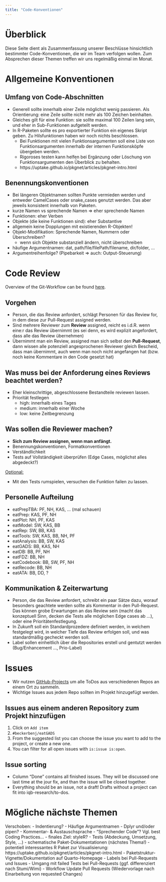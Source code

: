 ```yaml
---
title: "Code-Konventionen"
---
```


# Überblick
Diese Seite dient als Zusammenfassung unserer Beschlüsse hinsichtlich bestimmter Code-Konventionen, die wir im Team verfolgen wollen. Zum Absprechen dieser Themen treffen wir uns regelmäßig einmal im Monat.  

# Allgemeine Konventionen

## Umfang von Code-Abschnitten

- Generell sollte innerhalb einer Zeile möglichst wenig passieren. Als Orientierung: eine Zeile sollte nicht mehr als 100 Zeichen beinhalten. 
- Gleiches gilt für eine Funktion: sie sollte maximal 100 Zeilen lang sein, und eher in Sub-Funktionen aufgeteilt werden. 
- In R-Paketen sollte es pro exportierter Funktion ein eigenes Skript geben. Zu Hilsfunktionen  haben wir noch nichts beschlossen. 
  - Bei Funktionen mit vielen Funktionsargumenten soll eine Liste von Funktionsargumenten innerhalb der internen Funktionsköpfe übergeben werden. 
  - Rigoroses testen kann helfen bei Ergänzung oder Löschung von Funktionsargumenten den Überblick zu behalten.  
  - https://uptake.github.io/pkgnet/articles/pkgnet-intro.html


## Benennungskonventionen

- Bei längeren Objektnamen sollten Punkte vermieden werden und entweder CamelCases oder snake_cases genutzt werden. Das aber jeweils konsistent innerhalb von Paketen. 
- kurze Namen vs sprechende Namen => eher sprechende Namen
- Funktionen: eher Verben
- Objekte (die keine Funktionen sind): eher Substantive
- allgemein keine Dopplungen mit existierenden R-Objekten!
- Objekt-Modifikation: Sprechende Namen, Nummern oder Überschreiben?
    - wenn sich Objekte substanziell ändern, nicht überschreiben
- häufige Argumentnamen: dat, path/file/filePath/filename, dir/folder, ... 
- Argumentreihenfolge? (Pipebarkeit => auch: Output-Steuerung)

# Code Review

Overview of the Git-Workflow can be found [here](https://iqb-research.github.io/IQB-Methods/docs/git/).

## Vorgehen

- Person, die das Review anfordert, schlägt Personen für das Review for, in dem diese zur Pull-Request assigned werden. 
- Sind mehrere Reviewer zum **Review** assigned, reicht es i.d.R. wenn eine:r das Review übernimmt (es sei denn, es wird explizit angefordert, dass alle das Review übernehmen) 
- Übernimmt man ein Review, assigned man sich selbst den **Pull-Request**, dann wissen alle potenziell angesprochenen Reviewer gleich Bescheid, dass man übernimmt, auch wenn man noch nicht angefangen hat (bzw. noch keine Kommentare in den Code gesetzt hat)

## Was muss bei der Anforderung eines Reviews beachtet werden?
- Eher kleinschrittige, abgeschlossene Bestandteile reviewen lassen. 
- Priorität festlegen 
   - high: innerhalb eines Tages
   - medium: innerhalb einer Woche
   - low: keine Zeitbegrenzung

## Was sollen die Reviewer machen?
- **Sich zum Review assignen, wenn man anfängt.**
- Benennungskonventionen, Formatkonventionen
- Verständlichkeit
- Tests auf Vollständigkeit überprüfen (Edge Cases, möglichst alles abgedeckt?)

<ins>Optional:</ins>
  - Mit den Tests rumspielen, versuchen die Funktion failen zu lassen.   

## Personelle Aufteilung 

- eatPrepTBA: PF, NH, KAS, ... (mal schauen)
- eatPrep: KAS, PF, NH
- eatPlot: NH, PF, KAS
- eatModel: SW, KAS, BB
- eatRep: SW, BB, KAS
- eatTools: SW, KAS, BB, NH, PF
- eatAnalysis: BB, SW, KAS
- eatGADS: BB, KAS, NH
- eatDB: BB, PF, NH
- eatFDZ: BB, NH
- eatCodebook: BB, SW, PF, NH
- eatRecode: BB, NH 
- eatATA: BB, DD, ?

## Kommunikation & Zeiterwartung
- Person, die das Review anfordert, schreibt ein paar Sätze dazu, worauf besonders geachtete werden sollte als Kommentar in den Pull-Request. Das können grobe Erwartungen an das Review sein (macht das konzeptuell Sinn, decken die Tests alle möglichen Edge cases ab ...), oder eine Prioritätenfestlegung. 
- In Zukunft soll ein Standardprozedere definiert werden, in welchem festgelegt wird, in welcher Tiefe das Review erfolgen soll, und was standardmäßig gecheckt werden soll. 
- Label sollen einheitlich über die Repositories erstell und gentutzt werden (Bug/Enhancement ..., Prio-Label)

# Issues

- Wir nutzen [GitHub-Projects](https://github.com/orgs/iqb-research/projects/5/views/14) um alle ToDos aus verschiedenen Repos an einem Ort zu sammeln.  
- Wichtige Issues aus jedem Repo sollten im Projekt hinzugefügt werden. 

## Issues aus einem anderen Repository zum Projekt hinzufügen

1. Click on `Add item`
2. `#beckerbenj/eatGADS` 
3. From the suggested list you can choose the issue you want to add to the project, or create a new one.  
4. You can filter for all open issues with `is:issue is:open`. 

## Issue sorting

- Column "Done" contains all finished issues. They will be discussed one last time at the jour fix, and than the issue will be closed together. 
- Everything should be an issue, not a draft! Drafts without a project can fit into iqb-research/to-dos. 

# Mögliche nächste Themen
Verschoben:
- Indentierung?
- Häufige Argumentnamen
- Dplyr und/oder pipen?
- Kommentar- & Austauschsprache
- "Sprechender Code"? Vgl. best Coding Practices...
- finales Ziel: styleR?
- Tests (Abdeckung, Umsetzung, Style, ...)
- schematische Paket-Dokumentationen (nächstes Thema!)
  - potentiell interessantes R Paket zur Visualisierung: https://uptake.github.io/pkgnet/articles/pkgnet-intro.html
- Paketstruktur-Vignette/Dokumentation auf Quarto-Homepage
- Labels bei Pull-Requests und Issues
- Umgang mit failed Tests bei Pull-Requests (ggf. differenziert nach Stumi/Wimi)
-  Workflow Update Pull Requests (Wiedervorlage nach Einarbeitung von requested Changes)


